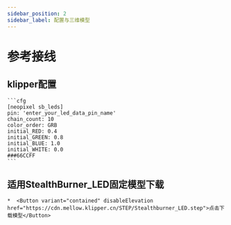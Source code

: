 ```yaml
---
sidebar_position: 2
sidebar_label: 配置与三维模型
---
```





# 参考接线

## klipper配置

    ```cfg
    [neopixel sb_leds]
    pin: 'enter_your_led_data_pin_name'
    chain_count: 10
    color_order: GRB
    initial_RED: 0.4
    initial_GREEN: 0.8
    initial_BLUE: 1.0
    initial_WHITE: 0.0
    ###66CCFF
    ```

## 适用StealthBurner_LED固定模型下载

    *  <Button variant="contained" disableElevation href="https://cdn.mellow.klipper.cn/STEP/Stealthburner_LED.step">点击下载模型</Button>

